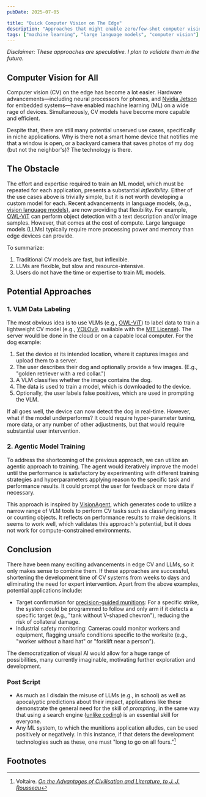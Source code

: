 ```yaml
---
pubDate: 2025-07-05

title: "Quick Computer Vision on The Edge"
description: "Approaches that might enable zero/few-shot computer vision on edge devices by leveraging VLMs and agentic model training."
tags: ["machine learning", "large language models", "computer vision"]
---
```


*Disclaimer: These approaches are speculative. I plan to validate them in the future.*

## Computer Vision for All
Computer vision (CV) on the edge has become a lot easier. Hardware advancements—including neural processors for phones, and [Nvidia Jetson](https://www.nvidia.com/en-us/autonomous-machines/embedded-systems/) for embedded systems—have enabled machine learning (ML) on a wide rage of devices. Simultaneously, CV models have become more capable and efficient. 

Despite that, there are still many potential unserved use cases, specifically in niche applications. Why is there not a smart home device that notifies me that a window is open, or a backyard camera that saves photos of my dog (but not the neighbor's)? The technology is there.

## The Obstacle
The effort and expertise required to train an ML model, which must be repeated for each application, presents a substantial *inflexibility*. Either of the use cases above is trivially simple, but it is not worth developing a custom model for each. Recent advancements in language models, (e.g., [vision language models](https://www.nvidia.com/en-us/glossary/vision-language-models/)), are now providing that flexibility. For example, [OWL-ViT](https://arxiv.org/abs/2205.06230) can perform object detection with a text description and/or image samples. However, that comes at the cost of compute. Large language models (LLMs) typically require more processing power and memory than edge devices can provide.

To summarize:

1) Traditional CV models are fast, but inflexible.
2) LLMs are flexible, but slow and resource-intensive.
3) Users do not have the time or expertise to train ML models.

## Potential Approaches

### 1. VLM Data Labeling
The most obvious idea is to use VLMs (e.g., [OWL-ViT](https://arxiv.org/abs/2205.06230)) to label data to train a lightweight CV model (e.g., [YOLOv9](https://github.com/MultimediaTechLab/YOLO), available with the [MIT License](https://opensource.org/license/mit)). The server would be done in the cloud or on a capable local computer. For the dog example:

1. Set the device at its intended location, where it captures images and upload them to a server.
2. The user describes their dog and optionally provide a few images. (E.g., "golden retriever with a red collar.")
3. A VLM classifies whether the image contains the dog.
4. The data is used to train a model, which is downloaded to the device.
5. Optionally, the user labels false positives, which are used in prompting the VLM.

If all goes well, the device can now detect the dog in real-time. However, what if the model underperforms? It could require hyper-parameter tuning, more data, or any number of other adjustments, but that would require substantial user intervention.

### 2. Agentic Model Training
To address the shortcoming of the previous approach, we can utilize an agentic approach to training. The agent would iteratively improve the model until the performance is satisfactory by experimenting with different training strategies and hyperparameters applying reason to the specific task and performance results. It could prompt the user for feedback or more data if necessary.

This approach is inspired by [VisionAgent](https://github.com/landing-ai/vision-agent), which generates code to utilize a narrow range of VLM tools to perform CV tasks such as classifying images or counting objects. It reflects on performance results to make decisions. It seems to work well, which validates this approach's potential, but it does not work for compute-constrained environments.

## Conclusion
There have been many exciting advancements in edge CV and LLMs, so it only makes sense to combine them. If these approaches are successful, shortening the development time of CV systems from weeks to days and eliminating the need for expert intervention. Apart from the above examples, potential applications include: 

- Target confirmation for [precision-guided munitions](https://en.wikipedia.org/wiki/Precision-guided_munition): For a specific strike, the system could be programmed to follow and only arm if it detects a specific target (e.g., "tank without V-shaped chevron"), reducing the risk of collateral damage.
- Industrial safety monitoring: Cameras could monitor workers and equipment, flagging unsafe conditions specific to the worksite (e.g., "worker without a hard hat" or "forklift near a person").

The democratization of visual AI would allow for a huge range of possibilities, many currently imaginable, motivating further exploration and development.

### Post Script
- As much as I disdain the misuse of LLMs (e.g., in school) as well as apocalyptic predictions about their impact, applications like these demonstrate the general need for the skill of *prompting*, in the same way that using a search engine ([unlike coding](https://www.inc.com/geoffrey-james/why-coding-bootcamps-dont-work.html)) is an essential skill for everyone.
- Any ML system, to which the munitions application alludes, can be used positively or negatively. In this instance, if that deters the development technologies such as these, one must "long to go on all fours."[^1]

## Footnotes
[^1]: Voltaire. *[On the Advantages of Civilisation and Literature, to J. J. Rousseau](https://www.whitman.edu/VSA/letters/8.30.1755.html)*
